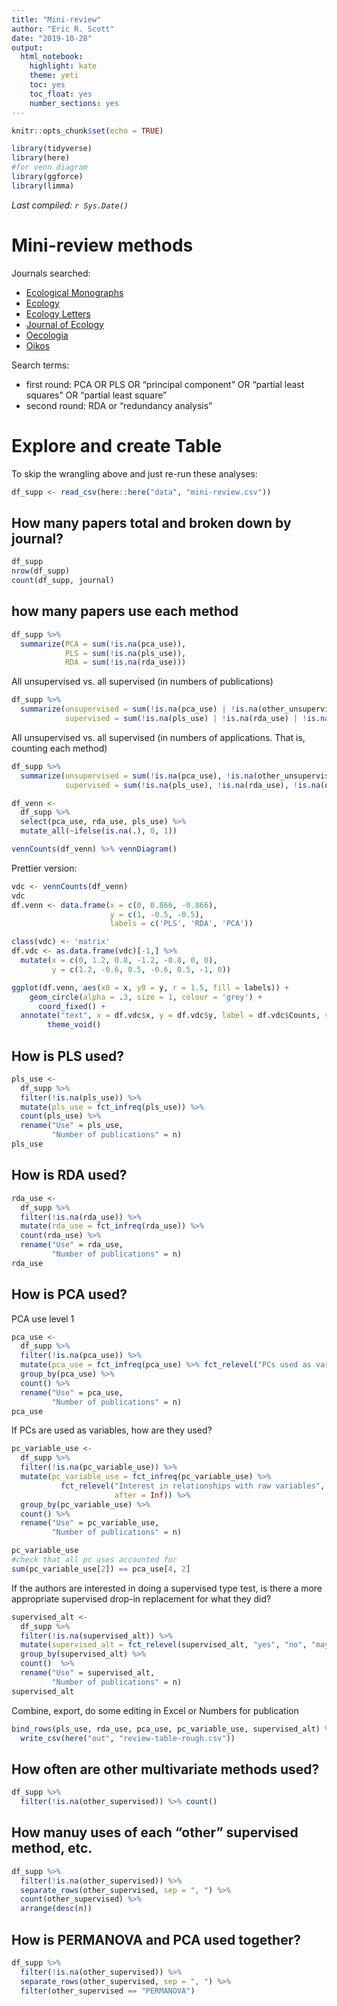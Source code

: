 ```yaml
---
title: "Mini-review"
author: "Eric R. Scott"
date: "2019-10-28"
output: 
  html_notebook: 
    highlight: kate
    theme: yeti
    toc: yes
    toc_float: yes
    number_sections: yes
---
```


```r
knitr::opts_chunk$set(echo = TRUE)

library(tidyverse)
library(here)
#for venn diagram
library(ggforce)
library(limma)
```

*Last compiled: `r Sys.Date()`*

# Mini-review methods

Journals searched:

- [Ecological Monographs](https://esajournals.onlinelibrary.wiley.com/journal/15577015)
- [Ecology](https://esajournals.onlinelibrary.wiley.com/journal/19399170)
- [Ecology Letters](https://onlinelibrary.wiley.com/journal/14610248)
- [Journal of Ecology](https://besjournals.onlinelibrary.wiley.com/journal/13652745)
- [Oecologia](https://www.springer.com/journal/442/)
- [Oikos](https://onlinelibrary.wiley.com/toc/16000706/current)


Search terms:

- first round:  PCA OR PLS OR "principal component" OR "partial least squares" OR "partial least square"
- second round: RDA or "redundancy analysis"


# Explore and create Table

To skip the wrangling above and just re-run these analyses:

```r
df_supp <- read_csv(here::here("data", "mini-review.csv"))
```

## How many papers total and broken down by journal?

```r
df_supp
nrow(df_supp)
count(df_supp, journal)
```

## how many papers use each method

```r
df_supp %>% 
  summarize(PCA = sum(!is.na(pca_use)), 
            PLS = sum(!is.na(pls_use)),
            RDA = sum(!is.na(rda_use)))
```


All unsupervised vs. all supervised (in numbers of publications)

```r
df_supp %>% 
  summarize(unsupervised = sum(!is.na(pca_use) | !is.na(other_unsupervised)),
            supervised = sum(!is.na(pls_use) | !is.na(rda_use) | !is.na(other_supervised)))
```

All unsupervised vs. all supervised (in numbers of applications.  That is, counting each method)

```r
df_supp %>% 
  summarize(unsupervised = sum(!is.na(pca_use), !is.na(other_unsupervised)),
            supervised = sum(!is.na(pls_use), !is.na(rda_use), !is.na(other_supervised)))
```


```r
df_venn <- 
  df_supp %>%
  select(pca_use, rda_use, pls_use) %>% 
  mutate_all(~ifelse(is.na(.), 0, 1))

vennCounts(df_venn) %>% vennDiagram()
```

Prettier version:


```r
vdc <- vennCounts(df_venn)
vdc
df.venn <- data.frame(x = c(0, 0.866, -0.866),
                      y = c(1, -0.5, -0.5),
                      labels = c('PLS', 'RDA', 'PCA'))
```


```r
class(vdc) <- 'matrix'
df.vdc <- as.data.frame(vdc)[-1,] %>%
  mutate(x = c(0, 1.2, 0.8, -1.2, -0.8, 0, 0),
         y = c(1.2, -0.6, 0.5, -0.6, 0.5, -1, 0))

ggplot(df.venn, aes(x0 = x, y0 = y, r = 1.5, fill = labels)) +
    geom_circle(alpha = .3, size = 1, colour = 'grey') +
      coord_fixed() +
  annotate("text", x = df.vdc$x, y = df.vdc$y, label = df.vdc$Counts, size = 5) +
        theme_void()
```


## How is PLS used?

```r
pls_use <-
  df_supp %>%
  filter(!is.na(pls_use)) %>% 
  mutate(pls_use = fct_infreq(pls_use)) %>% 
  count(pls_use) %>%
  rename("Use" = pls_use,
         "Number of publications" = n)
pls_use
```

## How is RDA used?

```r
rda_use <-
  df_supp %>%
  filter(!is.na(rda_use)) %>% 
  mutate(rda_use = fct_infreq(rda_use)) %>% 
  count(rda_use) %>%
  rename("Use" = rda_use,
         "Number of publications" = n)
rda_use
```

## How is PCA used?

PCA use level 1

```r
pca_use <-
  df_supp %>% 
  filter(!is.na(pca_use)) %>% 
  mutate(pca_use = fct_infreq(pca_use) %>% fct_relevel("PCs used as variables", after = Inf)) %>% 
  group_by(pca_use) %>% 
  count() %>% 
  rename("Use" = pca_use,
         "Number of publications" = n)
pca_use
```

If PCs are used as variables, how are they used?

```r
pc_variable_use <-
  df_supp %>% 
  filter(!is.na(pc_variable_use)) %>% 
  mutate(pc_variable_use = fct_infreq(pc_variable_use) %>% 
           fct_relevel("Interest in relationships with raw variables",
                       after = Inf)) %>% 
  group_by(pc_variable_use) %>% 
  count() %>% 
  rename("Use" = pc_variable_use,
         "Number of publications" = n)

pc_variable_use
#check that all pc uses accounted for
sum(pc_variable_use[2]) == pca_use[4, 2]
```




If the authors are interested in doing a supervised type test, is there a more appropriate supervised drop-in replacement for what they did?

```r
supervised_alt <-
  df_supp %>% 
  filter(!is.na(supervised_alt)) %>% 
  mutate(supervised_alt = fct_relevel(supervised_alt, "yes", "no", "maybe")) %>% 
  group_by(supervised_alt) %>% 
  count()  %>% 
  rename("Use" = supervised_alt,
         "Number of publications" = n)
supervised_alt
```


Combine, export, do some editing in Excel or Numbers for publication 

```r
bind_rows(pls_use, rda_use, pca_use, pc_variable_use, supervised_alt) %>%
  write_csv(here("out", "review-table-rough.csv"))
```

## How often are other multivariate methods used?

```r
df_supp %>% 
  filter(!is.na(other_supervised)) %>% count()
```

## How manuy uses of each "other" supervised method, etc.

```r
df_supp %>% 
  filter(!is.na(other_supervised)) %>% 
  separate_rows(other_supervised, sep = ", ") %>% 
  count(other_supervised) %>% 
  arrange(desc(n))
```

## How is PERMANOVA and PCA used together?

```r
df_supp %>% 
  filter(!is.na(other_supervised)) %>% 
  separate_rows(other_supervised, sep = ", ") %>% 
  filter(other_supervised == "PERMANOVA") 
```



